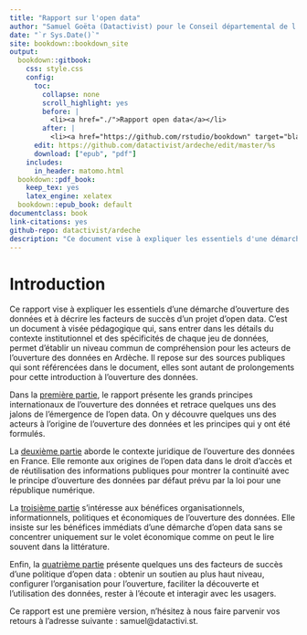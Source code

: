 ```yaml
--- 
title: "Rapport sur l'open data"
author: "Samuel Goëta (Datactivist) pour le Conseil départemental de l'Ardèche"
date: "`r Sys.Date()`"
site: bookdown::bookdown_site
output: 
  bookdown::gitbook:
    css: style.css
    config:
      toc:
        collapse: none
        scroll_highlight: yes
        before: |
          <li><a href="./">Rapport open data</a></li>
        after: |
          <li><a href="https://github.com/rstudio/bookdown" target="blank">Publié avec bookdown</a></li>
      edit: https://github.com/datactivist/ardeche/edit/master/%s
      download: ["epub", "pdf"]
    includes:
      in_header: matomo.html
  bookdown::pdf_book:
    keep_tex: yes
    latex_engine: xelatex
  bookdown::epub_book: default
documentclass: book
link-citations: yes
github-repo: datactivist/ardeche
description: "Ce document vise à expliquer les essentiels d'une démarche d'ouverture des données et à décrire les facteurs de succès d'un projet d'open data."
---
```


# Introduction {-}

Ce rapport vise à expliquer les essentiels d'une démarche d'ouverture des données et à décrire les facteurs de succès d'un projet d'open data. C'est un document à visée pédagogique qui, sans entrer dans les détails du contexte institutionnel et des spécificités de chaque jeu de données, permet d'établir un niveau commun de compréhension pour les acteurs de l'ouverture des données en Ardèche. Il repose sur des sources publiques qui sont référencées dans le document, elles sont autant de prolongements pour cette introduction à l'ouverture des données. 

Dans la [première partie](#partie1), le rapport présente les grands principes internationaux de l'ouverture des données et retrace quelques uns des jalons de l'émergence de l'open data. On y découvre quelques uns des acteurs à l'origine de l'ouverture des données et les principes qui y ont été formulés. 

La [deuxième partie](#partie2) aborde le contexte juridique de l'ouverture des données en France. Elle remonte aux origines de l'open data dans le droit d'accès et de réutilisation des informations publiques pour montrer la continuité avec le principe d'ouverture des données par défaut prévu par la loi pour une république numérique. 

La [troisième partie](#partie3) s'intéresse aux bénéfices organisationnels, informationnels, politiques et économiques de l'ouverture des données. Elle insiste sur les bénéfices immédiats d'une démarche d'open data sans se concentrer uniquement sur le volet économique comme on peut le lire souvent dans la littérature. 

Enfin, la [quatrième partie](#partie4) présente quelques uns des facteurs de succès d'une politique d'open data : obtenir un soutien au plus haut niveau, configurer l’organisation pour l’ouverture, faciliter la découverte et l’utilisation des données, rester à l'écoute et interagir avec les usagers. 

Ce rapport est une première version, n'hésitez à nous faire parvenir vos retours à l'adresse suivante : samuel@datactivi.st. 

<div id="discourse-comments"></div>

<script type="text/javascript">
   var discourseUrl = "https://teamopendata.org/",
      discourseEmbedUrl = 'https://datactivist.coop/ardeche/rapport/index.html';

      (function() {
         var d = document.createElement('script'); d.type = 'text/javascript'; d.async = true;
         d.src = discourseUrl + 'javascripts/embed.js';
         (document.getElementsByTagName('head')[0] || document.getElementsByTagName('body')[0]).appendChild(d);
      })();
   </script>
</section>
